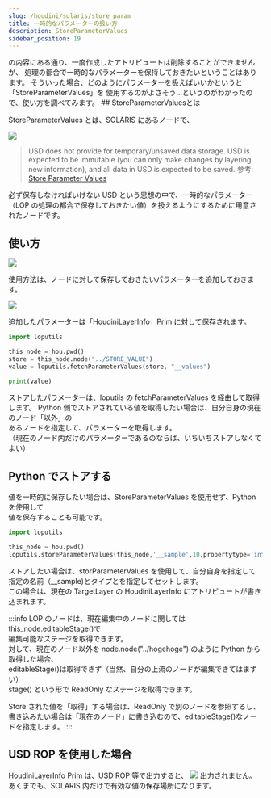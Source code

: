 ```yaml
---
slug: /houdini/solaris/store_param
title: 一時的なパラメーターの扱い方
description: StoreParameterValues
sidebar_position: 19
---
```


<AutoLinkTitle url="/houdini/solaris/attribute" /> の内容にある通り、一度作成したアトリビュートは削除することができませんが、
処理の都合で一時的なパラメーターを保持しておきたいということはあります。 そういった場合、どのようにパラメーターを扱えばいいかというと「StoreParameterValues」を
使用するのがよさそう...というのがわかったので、使い方を調べてみます。 ## StoreParameterValuesとは

StoreParameterValues とは、SOLARIS にあるノードで、

![](https://gyazo.com/3fb5b78f38c5e43f8332746a3fd48494.png)

> USD does not provide for temporary/unsaved data storage.
> USD is expected to be immutable
> (you can only make changes by layering new information),
> and all data in USD is expected to be saved.
> 参考: [Store Parameter Values](https://www.sidefx.com/docs/houdini/nodes/lop/storeparametervalues.html)

必ず保存しなければいけない USD という思想の中で、一時的なパラメーター（LOP の処理の都合で保存しておきたい値）を扱えるようにするために用意されたノードです。

## 使い方

![](https://gyazo.com/0d4892632069ffa3a06065d4c349d6be.png)

使用方法は、ノードに対して保存しておきたいパラメーターを追加しておきます。

![](https://gyazo.com/c4903a583f07658a5c8aca0630547df0.png)

追加したパラメーターは「HoudiniLayerInfo」Prim に対して保存されます。

```python
import loputils

this_node = hou.pwd()
store = this_node.node("../STORE_VALUE")
value = loputils.fetchParameterValues(store, "__values")

print(value)
```

ストアしたパラメーターは、loputils の fetchParameterValues を経由して取得します。
Python 側でストアされている値を取得したい場合は、自分自身の現在のノード「以外」の  
あるノードを指定して、パラメーターを取得します。  
（現在のノード内だけのパラメーターであるのならば、いちいちストアしなくてよい）

## Python でストアする

値を一時的に保存したい場合は、StoreParameterValues を使用せず、Python を使用して  
値を保存することも可能です。

```python
import loputils

this_node = hou.pwd()
loputils.storeParameterValues(this_node,'__sample',10,propertytype='int')
```

ストアしたい場合は、storParameterValues を使用して、自分自身を指定して  
指定の名前（\_\_sample)とタイプとを指定してセットします。  
この場合は、現在の TargetLayer の HoudiniLayerInfo にアトリビュートが書き込まれます。

:::info
LOP のノードは、現在編集中のノードに関しては this_node.editableStage()で  
編集可能なステージを取得できます。  
対して、現在のノード以外を node.node("../hogehoge") のように Python から取得した場合、  
editableStage()は取得できず（当然、自分の上流のノードが編集できてはまずい）  
stage() という形で ReadOnly なステージを取得できます。

Store された値を「取得」する場合は、ReadOnly で別のノードを参照するし、  
書き込みたい場合は「現在のノード」に書き込むので、editableStage()なノードを指定します。
:::

## USD ROP を使用した場合

HoudiniLayerInfo Prim は、USD ROP 等で出力すると、
![](https://gyazo.com/37ea52b66997dff625a1176f7be34ab3.png)
出力されません。
あくまでも、SOLARIS 内だけで有効な値の保存場所になります。
